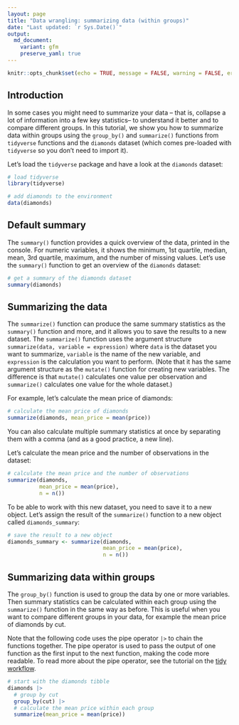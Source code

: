 ```yaml
---
layout: page
title: "Data wrangling: summarizing data (within groups)"
date: "Last updated: `r Sys.Date()`"
output:
  md_document:
    variant: gfm
    preserve_yaml: true
---
```


```r
knitr::opts_chunk$set(echo = TRUE, message = FALSE, warning = FALSE, error = FALSE)
```

## Introduction

In some cases you might need to summarize your data -- that is, collapse a lot of information into a few key statistics-- to understand it better and to compare different groups.
In this tutorial, we show you how to summarize data within groups using the `group_by()` and `summarize()` functions from `tidyverse` functions and the `diamonds` dataset (which comes pre-loaded with `tidyverse` so you don't need to import it).

Let's load the `tidyverse` package and have a look at the `diamonds` dataset:

```r
# load tidyverse
library(tidyverse)

# add diamonds to the environment
data(diamonds)
```

## Default summary

The `summary()` function provides a quick overview of the data, printed in the console. 
For numeric variables, it shows the minimum, 1st quartile, median, mean, 3rd quartile, maximum, and the number of missing values.
Let's use the `summary()` function to get an overview of the `diamonds` dataset:

```r
# get a summary of the diamonds dataset
summary(diamonds)
```

## Summarizing the data

The `summarize()` function can produce the same summary statistics as the `summary()` function and more, and it allows you to save the results to a new dataset.
The `summarize()` function uses the argument structure `summarize(data, variable = expression)` where `data` is the dataset you want to summarize, `variable` is the name of the new variable, and `expression` is the calculation you want to perform.  (Note that it has the same argument structure as the `mutate()` function for creating new variables.
The difference is that `mutate()` calculates one value per observation and `summarize()` calculates one value for the whole dataset.)  

For example, let's calculate the mean price of diamonds:

```r
# calculate the mean price of diamonds
summarize(diamonds, mean_price = mean(price))
```

You can also calculate multiple summary statistics at once by separating them with a comma (and as a good practice, a new line).

Let's calculate the mean price and the number of observations in the dataset:

```r
# calculate the mean price and the number of observations
summarize(diamonds,
          mean_price = mean(price),
          n = n())
```

To be able to work with this new dataset, you need to save it to a new object.
Let's assign the result of the `summarize()` function to a new object called `diamonds_summary`:

```r
# save the result to a new object
diamonds_summary <- summarize(diamonds,
                              mean_price = mean(price),
                              n = n())
```

## Summarizing data within groups

The `group_by()` function is used to group the data by one or more variables.
Then summary statistics can be calculated within each group using the `summarize()` function in the same way as before.
This is useful when you want to compare different groups in your data, for example the mean price of diamonds by cut.

Note that the following code uses the pipe operator `|>` to chain the functions together.
The pipe operator is used to pass the output of one function as the first input to the next function, making the code more readable.
To read more about the pipe operator, see the tutorial on the [tidy workflow](../r_intro_workflow).

```r
# start with the diamonds tibble
diamonds |> 
  # group by cut
  group_by(cut) |> 
  # calculate the mean price within each group
  summarize(mean_price = mean(price))
```

<!-- ## Video tutorial TBA -->